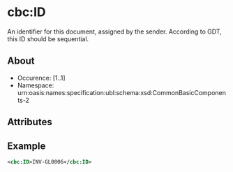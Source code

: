 # cbc:ID
An identifier for this document, assigned by the sender. According to GDT, this ID should be sequential. 
## About
* Occurence: [1..1]
* Namespace: urn:oasis:names:specification:ubl:schema:xsd:CommonBasicComponents-2

## Attributes

## Example 
```xml
<cbc:ID>INV-GL0006</cbc:ID>
```

